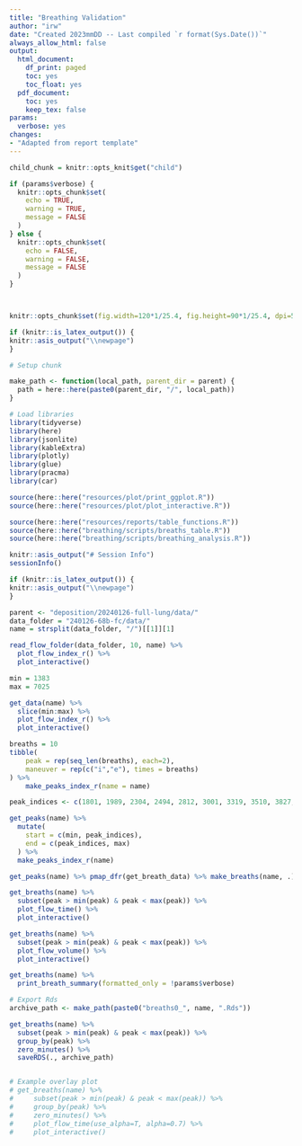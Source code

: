 ```yaml
---
title: "Breathing Validation"
author: "irw"
date: "Created 2023mmDD -- Last compiled `r format(Sys.Date())`"
always_allow_html: false
output:
  html_document:
    df_print: paged
    toc: yes
    toc_float: yes
  pdf_document:
    toc: yes
    keep_tex: false
params:
  verbose: yes
changes:
- "Adapted from report template"
---
```


```r

child_chunk = knitr::opts_knit$get("child")

```


```r
if (params$verbose) {
  knitr::opts_chunk$set(
    echo = TRUE,
    warning = TRUE,
    message = FALSE
  )
} else {
  knitr::opts_chunk$set(
    echo = FALSE,
    warning = FALSE,
    message = FALSE
  )
}



knitr::opts_chunk$set(fig.width=120*1/25.4, fig.height=90*1/25.4, dpi=500)
```

```r
if (knitr::is_latex_output()) {
knitr::asis_output("\\newpage")
}
```

```r
# Setup chunk

make_path <- function(local_path, parent_dir = parent) {
  path = here::here(paste0(parent_dir, "/", local_path))
}

# Load libraries
library(tidyverse)
library(here)
library(jsonlite)
library(kableExtra)
library(plotly)
library(glue)
library(pracma)
library(car)

source(here::here("resources/plot/print_ggplot.R"))
source(here::here("resources/plot/plot_interactive.R"))

source(here::here("resources/reports/table_functions.R"))
source(here::here("breathing/scripts/breaths_table.R"))
source(here::here("breathing/scripts/breathing_analysis.R"))

knitr::asis_output("# Session Info")
sessionInfo()
```

```r
if (knitr::is_latex_output()) {
knitr::asis_output("\\newpage")
}
```

```r
parent <- "deposition/20240126-full-lung/data/"
data_folder = "240126-68b-fc/data/"
name = strsplit(data_folder, "/")[[1]][1]

read_flow_folder(data_folder, 10, name) %>% 
  plot_flow_index_r() %>% 
  plot_interactive()

min = 1383
max = 7025

get_data(name) %>% 
  slice(min:max) %>%
  plot_flow_index_r() %>% 
  plot_interactive()
```

```r
breaths = 10
tibble(
    peak = rep(seq_len(breaths), each=2),
    maneuver = rep(c("i","e"), times = breaths)
) %>% 
    make_peaks_index_r(name = name)

peak_indices <- c(1801, 1989, 2304, 2494, 2812, 3001, 3319, 3510, 3827, 4016, 4334, 4524, 4842, 5030, 5348, 5538, 5856, 6045, 6363)

get_peaks(name) %>% 
  mutate(
    start = c(min, peak_indices),
    end = c(peak_indices, max)
  ) %>% 
  make_peaks_index_r(name)

get_peaks(name) %>% pmap_dfr(get_breath_data) %>% make_breaths(name, .)

get_breaths(name) %>% 
  subset(peak > min(peak) & peak < max(peak)) %>% 
  plot_flow_time() %>% 
  plot_interactive()

get_breaths(name) %>% 
  subset(peak > min(peak) & peak < max(peak)) %>% 
  plot_flow_volume() %>% 
  plot_interactive()
```
```r
get_breaths(name) %>% 
  print_breath_summary(formatted_only = !params$verbose)
```

```r
# Export Rds
archive_path <- make_path(paste0("breaths0_", name, ".Rds"))

get_breaths(name) %>% 
  subset(peak > min(peak) & peak < max(peak)) %>% 
  group_by(peak) %>%
  zero_minutes() %>%
  saveRDS(., archive_path)


# Example overlay plot
# get_breaths(name) %>% 
#     subset(peak > min(peak) & peak < max(peak)) %>% 
#     group_by(peak) %>% 
#     zero_minutes() %>% 
#     plot_flow_time(use_alpha=T, alpha=0.7) %>% 
#     plot_interactive()
```